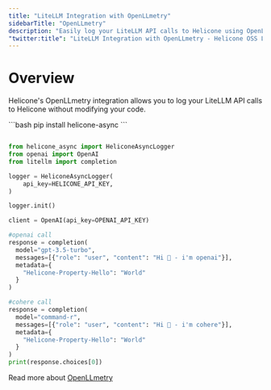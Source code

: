 ```yaml
---
title: "LiteLLM Integration with OpenLLmetry"
sidebarTitle: "OpenLLmetry"
description: "Easily log your LiteLLM API calls to Helicone using OpenLLmetry."
"twitter:title": "LiteLLM Integration with OpenLLmetry - Helicone OSS LLM Observability"
---
```


# Overview

Helicone's OpenLLmetry integration allows you to log your LiteLLM API calls to Helicone without modifying your code.

<Tabs>
  <Tab title="Python">
  <Steps>
  <Step title="Install Helicone Async">
  ```bash
  pip install helicone-async
  ```
  </Step>
  <Step title="Initialize Logger">

```python

from helicone_async import HeliconeAsyncLogger
from openai import OpenAI
from litellm import completion

logger = HeliconeAsyncLogger(
    api_key=HELICONE_API_KEY,
)

logger.init()

client = OpenAI(api_key=OPENAI_API_KEY)

#openai call
response = completion(
  model="gpt-3.5-turbo",
  messages=[{"role": "user", "content": "Hi 👋 - i'm openai"}],
  metadata={
    "Helicone-Property-Hello": "World"
  }
)

#cohere call
response = completion(
  model="command-r",
  messages=[{"role": "user", "content": "Hi 👋 - i'm cohere"}],
  metadata={
    "Helicone-Property-Hello": "World"
  }
)
print(response.choices[0])

```

</Step>
</Steps>
</Tab>

</Tabs>

Read more about [OpenLLmetry](/getting-started/integration-method/openllmetry)
